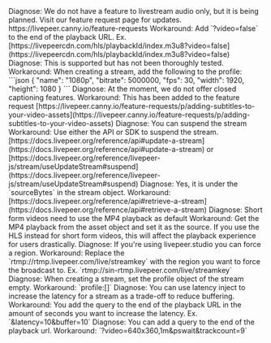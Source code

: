 <Card title="Is there an option to livestream audio only like a podcast?">
  Diagnose: We do not have a feature to livestream audio only, but it is being
  planned. Visit our feature request page for updates. https://livepeer.canny.io/feature-requests
  Workaround: Add `?video=false` to the end of the playback URL. Ex.
  [https://livepeercdn.com/hls/playbackId/index.m3u8?video=false](https://livepeercdn.com/hls/playbackId/index.m3u8?video=false)
</Card>

<Card title="How do I set up a stream in 4k?">
Diagnose: This is supported but has not been thoroughly tested.
Workaround: When creating a stream, add the following to the profile:
```json
{
  "name": "1080p",
  "bitrate": 5000000,
  "fps": 30,
  "width": 1920,
  "height": 1080
}
```
</Card>
<Card title="How do I add closed captioning for the videos?">
Diagnose: At the moment, we do not offer closed captioning features.
Workaround: This has been added to the feature request [https://livepeer.canny.io/feature-requests/p/adding-subtitles-to-your-video-assets](https://livepeer.canny.io/feature-requests/p/adding-subtitles-to-your-video-assets)
</Card>
<Card title="How do I stop a livestream while live?">
Diagnose: You can suspend the stream
Workaround: Use either the API or SDK to suspend the stream. [https://docs.livepeer.org/reference/api#update-a-stream](https://docs.livepeer.org/reference/api#update-a-stream) or [https://docs.livepeer.org/reference/livepeer-js/stream/useUpdateStream#suspend](https://docs.livepeer.org/reference/livepeer-js/stream/useUpdateStream#suspend)
</Card>
<Card title="Is it possible on Livepeer (using the API) to determine the GB video streamed, in real-time or by querying the API?">
Diagnose: Yes, it is under the `sourceBytes` in the stream object.
Workaround: [https://docs.livepeer.org/reference/api#retrieve-a-stream](https://docs.livepeer.org/reference/api#retrieve-a-stream)
</Card>
<Card title="Short form videos are taking a while to load">
Diagnose: Short form videos need to use the MP4 playback as default
Workaround: Get the MP4 playback from the asset object and set it as the source. If you use the HLS instead for short form videos, this will affect the playback experience for users drastically.
</Card>
<Card title="Can I manually provide the region to broadcast the stream?">
Diagnose: If you're using livepeer.studio you can force a region.
Workaround: Replace the `rtmp://rtmp.livepeer.com/live/streamkey` with the region you want to force the broadcast to. Ex. `rtmp://sin-rtmp.livepeer.com/live/streamkey`
</Card>
<Card title="How can stream without any transcoding?">
Diagnose: When creating a stream, set the profile object of the stream empty.
Workaround: `profile:[]`
</Card>
<Card title="Can I increase latency on a stream?">
Diagnose: You can use latency inject to increase the latency for a stream as a trade-off to reduce buffering.
Workaround: You add the query to the end of the playback URL in the amount of seconds you want to increase the latency. Ex. `&latency=10&buffer=10`
</Card>
<Card title="Is there a track selection for a stream?">
Diagnose: You can add a query to the end of the playback url.
Workaround: `?video=640x360,1m&pswait&trackcount=9`
</Card>
